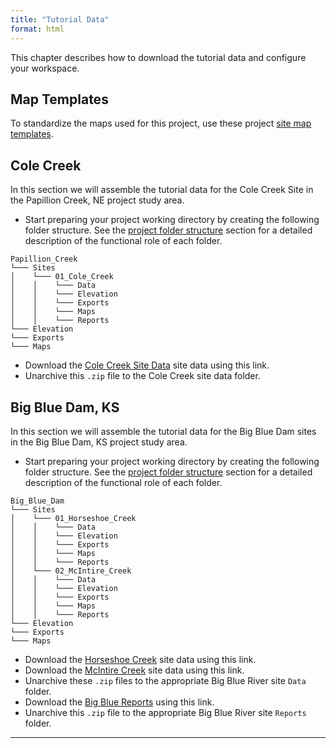 ```yaml
---
title: "Tutorial Data"
format: html
---
```



This chapter describes how to download the tutorial data and configure your workspace. 

## Map Templates  
To standardize the maps used for this project, use these project [site map templates](https://usace-mvr.maps.arcgis.com/home/item.html?id=5a1114c658da4929bc1fb994b0d79a8e). 

## Cole Creek  
In this section we will assemble the tutorial data for the Cole Creek Site in the Papillion Creek, NE project study area. 

* Start preparing your project working directory by creating the following folder structure. See the [project folder structure](#folder_structure) section for a detailed description of the functional role of each folder.  

``` {fig.cap="Papillion Creek Folder Structure."}
Papillion_Creek
└─── Sites
│    └─── 01_Cole_Creek
│    │    └─── Data
│    │    └─── Elevation
│    │    └─── Exports
│    │    └─── Maps
│    │    └─── Reports
└─── Elevation
└─── Exports
└─── Maps

```


* Download the [Cole Creek Site Data](https://tutorial-fluvialgeomorph.s3.us-east-2.amazonaws.com/ColeCreek/ColeCreek_Data.zip) site data using this link. 
* Unarchive this `.zip` file to the Cole Creek site data folder. 


## Big Blue Dam, KS
In this section we will assemble the tutorial data for the Big Blue Dam sites in the Big Blue Dam, KS project study area. 

* Start preparing your project working directory by creating the following folder structure. See the [project folder structure](#folder_structure) section for a detailed description of the functional role of each folder.  

``` {fig.cap="Big Blue Dam Folder Structure."}
Big_Blue_Dam
└─── Sites
│    └─── 01_Horseshoe_Creek
│    │    └─── Data
│    │    └─── Elevation
│    │    └─── Exports
│    │    └─── Maps
│    │    └─── Reports
│    └─── 02_McIntire_Creek
│    │    └─── Data
│    │    └─── Elevation
│    │    └─── Exports
│    │    └─── Maps
│    │    └─── Reports
└─── Elevation
└─── Exports
└─── Maps

```
* Download the [Horseshoe Creek](https://tutorial-fluvialgeomorph.s3.us-east-2.amazonaws.com/Big_Blue_KS/Horseshoe_Creek.zip) site data using this link. 
* Download the [McIntire Creek](https://tutorial-fluvialgeomorph.s3.us-east-2.amazonaws.com/Big_Blue_KS/McIntireCreek.zip) site data using this link. 
* Unarchive these `.zip` files to the appropriate Big Blue River site `Data` folder. 
* Download the [Big Blue Reports](https://tutorial-fluvialgeomorph.s3.us-east-2.amazonaws.com/Big_Blue_KS/Big_Blue_Reports.zip) using this link. 
* Unarchive this `.zip` file to the appropriate Big Blue River site `Reports` folder. 

***
